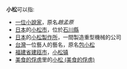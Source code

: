 '''小松'''可以指:
*[[小松_(小說家)|一位小說家]]，原名''趙孟原''
*[[日本|日本]]的[[小松市|小松市]]，位於[[石川縣|石川縣]]
*[[日本|日本]]的[[小松製作所|小松製作所]]，一間製造重型機械的公司
*[[台灣|台灣]]一位藝人的藝名，原名[[包小松|包小松]]
*[[福建省|福建省]][[建瓯市|建瓯市]]，[[小松镇|小松镇]]
*[[美食的俘虏|美食的俘虏]]里的[[小松_(美食的俘虏)|小松 (美食的俘虏)]]
{{disambig|Cat=二字亞洲相關消歧義}}